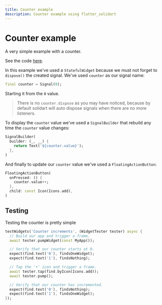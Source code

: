 ```yaml
---
title: Counter example
description: Counter example using flutter_solidart
---
```


# Counter example

A very simple example with a counter.

See the code [here](https://github.com/nank1ro/solidart/tree/main/examples/counter).

In this example we've used a `StatefulWidget` because we must not forget to `dispose()` the created signal.
We've used `counter` as our signal name:
```dart
final counter = Signal(0);
```

Starting it from the `0` value.

> There is no `counter.dispose` as you may have noticed, because by default solidart will auto dispose signals when there are no more listeners.

To display the `counter` value we've used a `SignalBuilder` that rebuild any time the `counter` value changes:
```dart
SignalBuilder(
  builder: (_, __) {
    return Text('${counter.value}');  
  },
)
```

And finally to update our `counter` value we've used a `FloatingActionButton`:
```dart
FloatingActionButton(
  onPressed: () {
    counter.value++;
  },
  child: const Icon(Icons.add),
)
```

## Testing

Testing the counter is pretty simple

```dart
testWidgets('Counter increments', (WidgetTester tester) async {
  // Build our app and trigger a frame.
  await tester.pumpWidget(const MyApp());

  // Verify that our counter starts at 0.
  expect(find.text('0'), findsOneWidget);
  expect(find.text('1'), findsNothing);

  // Tap the '+' icon and trigger a frame.
  await tester.tap(find.byIcon(Icons.add));
  await tester.pump();

  // Verify that our counter has incremented.
  expect(find.text('0'), findsNothing);
  expect(find.text('1'), findsOneWidget);
});
```
